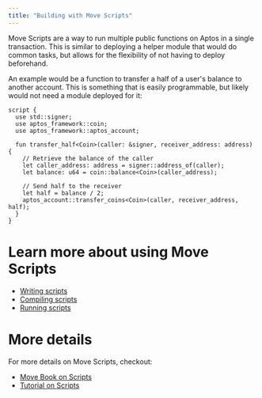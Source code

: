 ```yaml
---
title: "Building with Move Scripts"
---
```






Move Scripts are a way to run multiple public functions on Aptos in a single
transaction. This is similar to deploying a helper module that would do common
tasks, but allows for the flexibility of not having to deploy beforehand.

An example would be a function to transfer a half of a user&apos;s balance to another
account. This is something that is easily programmable, but likely would not
need a module deployed for it:

```move
script {
  use std::signer;
  use aptos_framework::coin;
  use aptos_framework::aptos_account;

  fun transfer_half<Coin>(caller: &signer, receiver_address: address) {
    // Retrieve the balance of the caller
    let caller_address: address = signer::address_of(caller);
    let balance: u64 = coin::balance<Coin>(caller_address);

    // Send half to the receiver
    let half = balance / 2;
    aptos_account::transfer_coins<Coin>(caller, receiver_address, half);
  }
}
```

# Learn more about using Move Scripts

- [Writing scripts](/build/smart-contracts/scripts/writing-scripts)
- [Compiling scripts](/build/smart-contracts/scripts/compiling-scripts)
- [Running scripts](/build/smart-contracts/scripts/running-scripts)

# More details

For more details on Move Scripts, checkout:

- [Move Book on Scripts](/build/smart-contracts/book/modules-and-scripts)
- [Tutorial on Scripts](/build/smart-contracts/scripts/script-tutorial)
